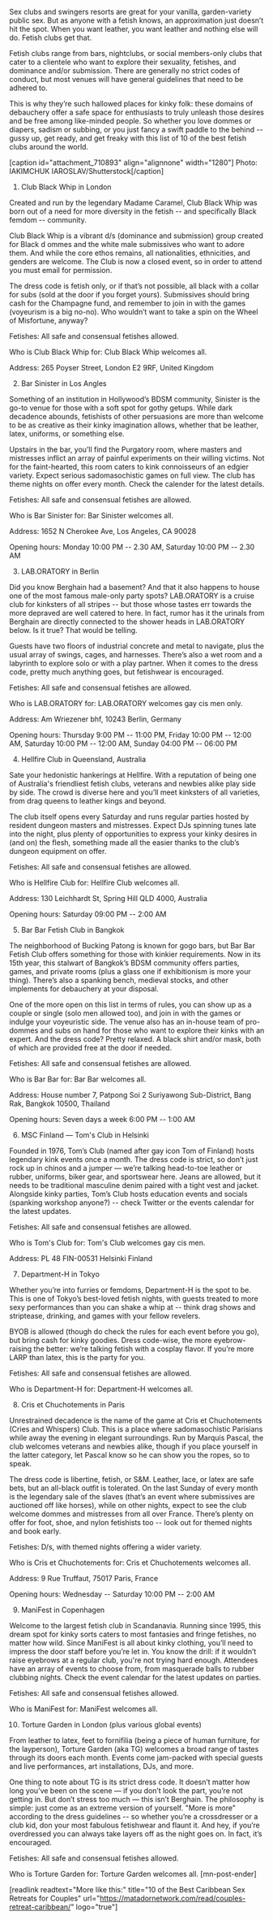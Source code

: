 Sex clubs and swingers resorts are great for your vanilla, garden-variety public sex. But as anyone with a fetish knows, an approximation just doesn’t hit the spot. When you want leather, you want leather and nothing else will do. Fetish clubs get that.

Fetish clubs range from bars, nightclubs, or social members-only clubs that cater to a clientele who want to explore their sexuality, fetishes, and dominance and/or submission. There are generally no strict codes of conduct, but most venues will have general guidelines that need to be adhered to.

This is why they’re such hallowed places for kinky folk: these domains of debauchery offer a safe space for enthusiasts to truly unleash those desires and be free among like-minded people. So whether you love dommes or diapers, sadism or subbing, or you just fancy a swift paddle to the behind -- gussy up, get ready, and get freaky with this list of 10 of the best fetish clubs around the world.

[caption id="attachment_710893" align="alignnone" width="1280"] Photo: IAKIMCHUK IAROSLAV/Shutterstock[/caption]

1. Club Black Whip in London

Created and run by the legendary Madame Caramel, Club Black Whip was born out of a need for more diversity in the fetish -- and specifically Black femdom -- community. 

Club Black Whip is a vibrant d/s (dominance and submission) group created for Black d ommes and the white male submissives who want to adore them. And while the core ethos remains, all nationalities, ethnicities, and genders are welcome. The Club is now a closed event, so in order to attend you must email for permission.

The dress code is fetish only, or if that’s not possible, all black with a collar for subs (sold at the door if you forget yours). Submissives should bring cash for the Champagne fund, and remember to join in with the games (voyeurism is a big no-no). Who wouldn’t want to take a spin on the Wheel of Misfortune, anyway?

Fetishes: All safe and consensual fetishes allowed.

Who is Club Black Whip for: Club Black Whip welcomes all.

Address: 265 Poyser Street, London E2 9RF, United Kingdom

2. Bar Sinister in Los Angles

Something of an institution in Hollywood’s BDSM community, Sinister is the go-to venue for those with a soft spot for gothy getups. While dark decadence abounds, fetishists of other persuasions are more than welcome to be as creative as their kinky imagination allows, whether that be leather, latex, uniforms, or something else.

Upstairs in the bar, you’ll find the Purgatory room, where masters and mistresses inflict an array of painful experiments on their willing victims. Not for the faint-hearted, this room caters to kink connoisseurs of an edgier variety. Expect serious sadomasochistic games on full view. The club has theme nights on offer every month. Check the calender for the latest details.

Fetishes: All safe and consensual fetishes are allowed.

Who is Bar Sinister for: Bar Sinister welcomes all.

Address: 1652 N Cherokee Ave, Los Angeles, CA 90028

Opening hours: Monday 10:00 PM -- 2.30 AM, Saturday 10:00 PM -- 2.30 AM

3. LAB.ORATORY in Berlin

Did you know Berghain had a basement? And that it also happens to house one of the most famous male-only party spots? LAB.ORATORY is a cruise club for kinksters of all stripes -- but those whose tastes err towards the more depraved are well catered to here. In fact, rumor has it the urinals from Berghain are directly connected to the shower heads in LAB.ORATORY below. Is it true? That would be telling.

Guests have two floors of industrial concrete and metal to navigate, plus the usual array of swings, cages, and harnesses. There’s also a wet room and a labyrinth to explore solo or with a play partner. When it comes to the dress code, pretty much anything goes, but fetishwear is encouraged.

Fetishes: All safe and consensual fetishes are allowed.

Who is LAB.ORATORY for: LAB.ORATORY welcomes gay cis men only.

Address: Am Wriezener bhf, 10243 Berlin, Germany

Opening hours: Thursday 9:00 PM -- 11:00 PM, Friday 10:00 PM -- 12:00 AM, Saturday 10:00 PM -- 12:00 AM, Sunday 04:00 PM -- 06:00 PM

4. Hellfire Club in Queensland, Australia

Sate your hedonistic hankerings at Hellfire. With a reputation of being one of Australia's friendliest fetish clubs, veterans and newbies alike play side by side. The crowd is diverse here and you’ll meet kinksters of all varieties, from drag queens to leather kings and beyond.

The club itself opens every Saturday and runs regular parties hosted by resident dungeon masters and mistresses. Expect DJs spinning tunes late into the night, plus plenty of opportunities to express your kinky desires in (and on) the flesh, something made all the easier thanks to the club’s dungeon equipment on offer.

Fetishes: All safe and consensual fetishes are allowed.

Who is Hellfire Club for: Hellfire Club welcomes all.

Address: 130 Leichhardt St, Spring Hill QLD 4000, Australia

Opening hours: Saturday 09:00 PM -- 2:00 AM

5. Bar Bar Fetish Club in Bangkok

The neighborhood of Bucking Patong is known for gogo bars, but Bar Bar Fetish Club offers something for those with kinkier requirements. Now in its 15th year, this stalwart of Bangkok’s BDSM community offers parties, games, and private rooms (plus a glass one if exhibitionism is more your thing). There’s also a spanking bench, medieval stocks, and other implements for debauchery at your disposal.

One of the more open on this list in terms of rules, you can show up as a couple or single (solo men allowed too), and join in with the games or indulge your voyeuristic side. The venue also has an in-house team of pro-dommes and subs on hand for those who want to explore their kinks with an expert. And the dress code? Pretty relaxed. A black shirt and/or mask, both of which are provided free at the door if needed.

Fetishes: All safe and consensual fetishes are allowed.

Who is Bar Bar for: Bar Bar welcomes all.

Address: House number 7, Patpong Soi 2 Suriyawong Sub-District, Bang Rak, Bangkok 10500, Thailand

Opening hours: Seven days a week 6:00 PM -- 1:00 AM

6. MSC Finland — Tom's Club in Helsinki

Founded in 1976, Tom’s Club (named after gay icon Tom of Finland) hosts legendary kink events once a month. The dress code is strict, so don’t just rock up in chinos and a jumper — we’re talking head-to-toe leather or rubber, uniforms, biker gear, and sportswear here. Jeans are allowed, but it needs to be traditional masculine denim paired with a tight vest and jacket. Alongside kinky parties, Tom’s Club hosts education events and socials (spanking workshop anyone?) -- check Twitter or the events calendar for the latest updates.

Fetishes: All safe and consensual fetishes are allowed.

Who is Tom's Club for: Tom's Club welcomes gay cis men.

Address: PL 48 FIN-00531 Helsinki Finland

7. Department-H in Tokyo

Whether you’re into furries or femdoms, Department-H is the spot to be. This is one of Tokyo’s best-loved fetish nights, with guests treated to more sexy performances than you can shake a whip at -- think drag shows and striptease, drinking, and games with your fellow revelers.

BYOB is allowed (though do check the rules for each event before you go), but bring cash for kinky goodies. Dress code-wise, the more eyebrow-raising the better: we’re talking fetish with a cosplay flavor. If you’re more LARP than latex, this is the party for you.

Fetishes: All safe and consensual fetishes are allowed.

Who is Department-H for: Department-H welcomes all.

8. Cris et Chuchotements in Paris

Unrestrained decadence is the name of the game at Cris et Chuchotements (Cries and Whispers) Club. This is a place where sadomasochistic Parisians while away the evening in elegant surroundings. Run by Marquis Pascal, the club welcomes veterans and newbies alike, though if you place yourself in the latter category, let Pascal know so he can show you the ropes, so to speak.

The dress code is libertine, fetish, or S&M. Leather, lace, or latex are safe bets, but an all-black outfit is tolerated. On the last Sunday of every month is the legendary sale of the slaves (that’s an event where submissives are auctioned off like horses), while on other nights, expect to see the club welcome dommes and mistresses from all over France. There’s plenty on offer for foot, shoe, and nylon fetishists too -- look out for themed nights and book early.

Fetishes: D/s, with themed nights offering a wider variety.

Who is Cris et Chuchotements for: Cris et Chuchotements welcomes all.

Address: 9 Rue Truffaut, 75017 Paris, France

Opening hours: Wednesday -- Saturday 10:00 PM -- 2:00 AM

9. ManiFest in Copenhagen

Welcome to the largest fetish club in Scandanavia. Running since 1995, this dream spot for kinky sorts caters to most fantasies and fringe fetishes, no matter how wild. Since ManiFest is all about kinky clothing, you’ll need to impress the door staff before you’re let in. You know the drill: if it wouldn’t raise eyebrows at a regular club, you're not trying hard enough. Attendees have an array of events to choose from, from masquerade balls to rubber clubbing nights. Check the event calendar for the latest updates on parties.

Fetishes: All safe and consensual fetishes allowed.

Who is ManiFest for: ManiFest welcomes all.

10. Torture Garden in London (plus various global events)

From leather to latex, feet to fornifilia (being a piece of human furniture, for the layperson), Torture Garden (aka TG) welcomes a broad range of tastes through its doors each month. Events come jam-packed with special guests and live performances, art installations, DJs, and more.

One thing to note about TG is its strict dress code. It doesn’t matter how long you’ve been on the scene — if you don’t look the part, you’re not getting in. But don’t stress too much — this isn’t Berghain. The philosophy is simple: just come as an extreme version of yourself. "More is more" according to the dress guidelines -- so whether you’re a crossdresser or a club kid, don your most fabulous fetishwear and flaunt it. And hey, if you’re overdressed you can always take layers off as the night goes on. In fact, it’s encouraged.

Fetishes: All safe and consensual fetishes allowed.

Who is Torture Garden for: Torture Garden welcomes all. [mn-post-ender]

[readlink readtext="More like this:" title="10 of the Best Caribbean Sex Retreats for Couples" url="https://matadornetwork.com/read/couples-retreat-caribbean/" logo="true"]